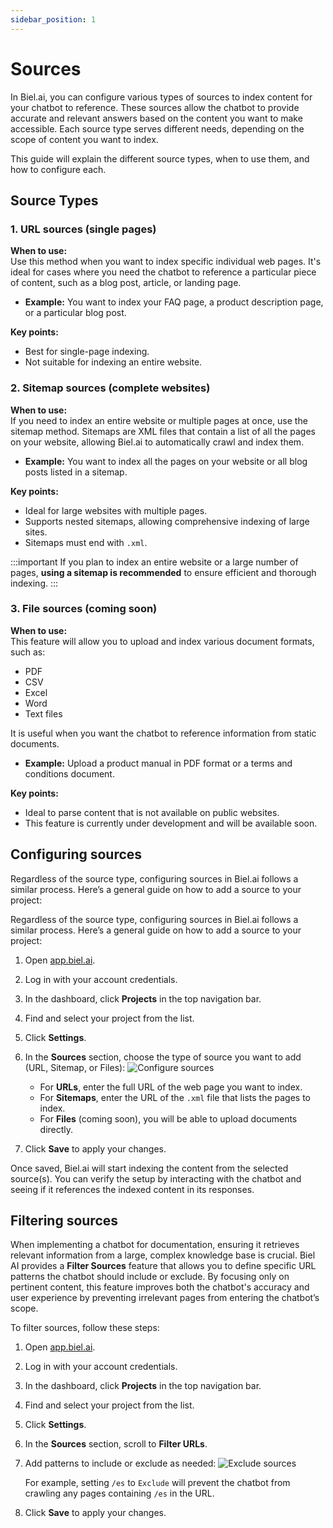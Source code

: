 ```yaml
---
sidebar_position: 1
---
```


# Sources

In Biel.ai, you can configure various types of sources to index content for your chatbot to reference.
These sources allow the chatbot to provide accurate and relevant answers based on the content you want to make accessible. Each source type serves different needs, depending on the scope of content you want to index.

This guide will explain the different source types, when to use them, and how to configure each.

## Source Types

### 1. **URL sources (single pages)**

**When to use:**  
Use this method when you want to index specific individual web pages. It's ideal for cases where you need the chatbot to reference a particular piece of content, such as a blog post, article, or landing page.

- **Example:** You want to index your FAQ page, a product description page, or a particular blog post.

**Key points:**
- Best for single-page indexing.
- Not suitable for indexing an entire website.

### 2. **Sitemap sources (complete websites)**

**When to use:**  
If you need to index an entire website or multiple pages at once, use the sitemap method. Sitemaps are XML files that contain a list of all the pages on your website, allowing Biel.ai to automatically crawl and index them.

- **Example:** You want to index all the pages on your website or all blog posts listed in a sitemap.

**Key points:**
- Ideal for large websites with multiple pages.
- Supports nested sitemaps, allowing comprehensive indexing of large sites.
- Sitemaps must end with `.xml`.

:::important
If you plan to index an entire website or a large number of pages, **using a sitemap is recommended** to ensure efficient and thorough indexing.
:::

### 3. **File sources (coming soon)**

**When to use:**  
This feature will allow you to upload and index various document formats, such as:

* PDF
* CSV
* Excel
* Word
* Text files

It is useful when you want the chatbot to reference information from static documents.

- **Example:** Upload a product manual in PDF format or a terms and conditions document.

**Key points:**
- Ideal to parse content that is not available on public websites.
- This feature is currently under development and will be available soon.

## Configuring sources

Regardless of the source type, configuring sources in Biel.ai follows a similar process. Here’s a general guide on how to add a source to your project:

Regardless of the source type, configuring sources in Biel.ai follows a similar process. Here’s a general guide on how to add a source to your project:

1. Open [app.biel.ai](https://app.biel.ai).
2. Log in with your account credentials.
3. In the dashboard, click **Projects** in the top navigation bar.
4. Find and select your project from the list.
5. Click **Settings**.
6. In the **Sources** section, choose the type of source you want to add (URL, Sitemap, or Files):
    ![Configure sources](./images/create-project.png)

    - For **URLs**, enter the full URL of the web page you want to index.
    - For **Sitemaps**, enter the URL of the `.xml` file that lists the pages to index.
    - For **Files** (coming soon), you will be able to upload documents directly.
7. Click **Save** to apply your changes.

Once saved, Biel.ai will start indexing the content from the selected source(s). You can verify the setup by interacting with the chatbot and seeing if it references the indexed content in its responses.

## Filtering sources

When implementing a chatbot for documentation, ensuring it retrieves relevant information from a large, complex knowledge base is crucial.
Biel AI provides a **Filter Sources** feature that allows you to define specific URL patterns the chatbot should include or exclude.
By focusing only on pertinent content, this feature improves both the chatbot's accuracy and user experience by preventing irrelevant pages from entering the chatbot’s scope.

To filter sources, follow these steps:

1. Open [app.biel.ai](https://app.biel.ai).
2. Log in with your account credentials.
3. In the dashboard, click **Projects** in the top navigation bar.
4. Find and select your project from the list.
5. Click **Settings**.
6. In the **Sources** section, scroll to **Filter URLs**.
7. Add patterns to include or exclude as needed:
    ![Exclude sources](./images/exclude-url.png)
    
    For example, setting `/es` to `Exclude` will prevent the chatbot from crawling any pages containing `/es` in the URL.
7. Click **Save** to apply your changes.

